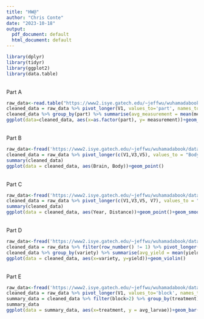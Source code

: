 ```yaml
---
title: "HW@"
author: "Chris Conte"
date: "2023-10-18"
output:
  pdf_document: default
  html_document: default
---
```


```r
library(dplyr)
library(tidyr)
library(ggplot2)
library(data.table)
```

\
Part A\
```r
raw_data<-read.table("https://www2.isye.gatech.edu/~jeffwu/wuhamadabook/data/ThicknessGauge.dat", header=F, skip=2)
cleaned_data = raw_data %>% pivot_longer(V1, values_to='part', names_to=NULL) %>% pivot_longer(-part, names_to='operator', values_to='measurement') %>% mutate(operator = floor(as.numeric(substring(operator, 2, 2))/2))
cleaned_data %>% group_by(part) %>% summarise(avg_measurement = mean(measurement))
ggplot(data=cleaned_data, aes(x=as.factor(part), y= measurement))+geom_boxplot()+labs(x='Part', y='Measurement')
```
\
Part B\
```r
raw_data<-fread('https://www2.isye.gatech.edu/~jeffwu/wuhamadabook/data/BrainandBodyWeight.dat', fill=TRUE, header=FALSE, skip = 1)
cleaned_data = raw_data %>% pivot_longer(c(V1,V3,V5), values_to = "Body") %>% select(Body) %>% cbind(raw_data %>% pivot_longer(c(V2, V4, V6), values_to="Brain") %>% select(Brain)) %>% drop_na()
summary(cleaned_data)
ggplot(data = cleaned_data, aes(Brain, Body))+geom_point()
```
\
Part C\
```r
raw_data<-fread('https://www2.isye.gatech.edu/~jeffwu/wuhamadabook/data/LongJumpData.dat', fill=TRUE, header=FALSE, skip = 1)
cleaned_data = raw_data %>% pivot_longer(c(V1,V3,V5, V7), values_to = "Year") %>% mutate(Year=Year+1900) %>% select(Year) %>% cbind(raw_data %>% pivot_longer(c(V2, V4, V6, V8), values_to="Distance") %>% select(Distance)) %>% drop_na()
summary(cleaned_data)
ggplot(data = cleaned_data, aes(Year, Distance))+geom_point()+geom_smooth()
```
\
Part D\
```r
raw_data<-fread('https://www2.isye.gatech.edu/~jeffwu/wuhamadabook/data/tomato.dat', fill=TRUE, header=FALSE, skip = 1)
cleaned_data = raw_data %>% filter(row_number() != 1) %>% pivot_longer(V1, values_to = "variety", names_to = NULL) %>% pivot_longer(-variety, values_to = 'yield', names_to = 'density') %>% mutate(density = 10000*(as.numeric(substring(density, 2, 2))-1), yield = strsplit(yield, ',')) %>% unnest_longer(yield) %>% mutate(yield = as.numeric(yield), variety = gsub('\\\\', '', variety))
cleaned_data %>% group_by(variety) %>% summarise(avg_yield = mean(yield))
ggplot(data = cleaned_data, aes(x=variety, y=yield))+geom_violin()
```

\
Part E\
```r
raw_data<-fread('https://www2.isye.gatech.edu/~jeffwu/wuhamadabook/data/LarvaeControl.dat', fill=TRUE, header=FALSE, skip = 3)
cleaned_data = raw_data %>% pivot_longer(V1, values_to='block', names_to = NULL) %>% pivot_longer(-block, names_to='treatment', values_to = 'count') %>% mutate(treatment = (as.numeric(gsub('V', '', treatment)) -1) %% 5) %>% mutate(treatment = ifelse(treatment==0, 5, treatment))
summary_data = cleaned_data %>% filter(block>2) %>% group_by(treatment) %>% summarise(avg_larvae = mean(count))
summary_data
ggplot(data = summary_data, aes(x=treatment, y = avg_larvae))+geom_bar(stat='identity')+labs(x='Treatment', y='Avg Larvae')
```
